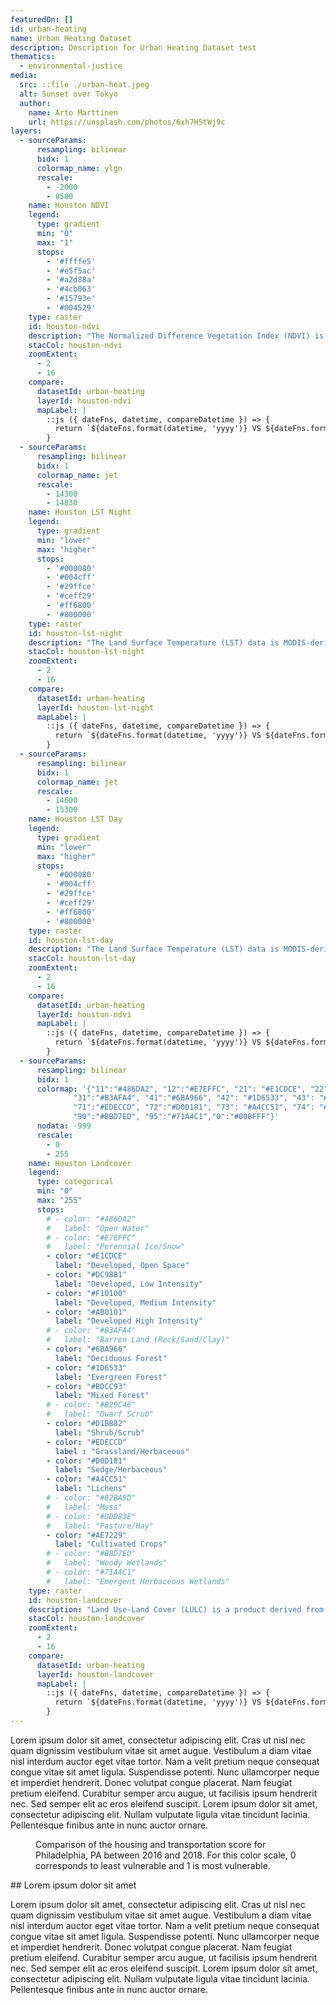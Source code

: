 ```yaml
---
featuredOn: []
id: urban-heating
name: Urban Heating Dataset
description: Description for Urban Heating Dataset test
thematics:
  - environmental-justice
media:
  src: ::file ./urban-heat.jpeg
  alt: Sunset over Tokyo
  author:
    name: Arto Marttinen
    url: https://unsplash.com/photos/6xh7H5tWj9c
layers:
  - sourceParams:
      resampling: bilinear
      bidx: 1
      colormap_name: ylgn
      rescale:
        - -2000
        - 8500
    name: Houston NDVI
    legend:
      type: gradient
      min: "0"
      max: "1"
      stops:
        - '#ffffe5'
        - '#e5f5ac'
        - '#a2d88a'
        - '#4cb063' 
        - '#15793e'
        - '#004529'
    type: raster
    id: houston-ndvi
    description: "The Normalized Difference Vegetation Index (NDVI) is a calculation of vegetative cover and health"
    stacCol: houston-ndvi
    zoomExtent:
      - 2
      - 16
    compare:
      datasetId: urban-heating
      layerId: houston-ndvi
      mapLabel: |
        ::js ({ dateFns, datetime, compareDatetime }) => {
          return `${dateFns.format(datetime, 'yyyy')} VS ${dateFns.format(compareDatetime, 'yyyy')}`;
        }
  - sourceParams:
      resampling: bilinear
      bidx: 1
      colormap_name: jet
      rescale:
        - 14300
        - 14830
    name: Houston LST Night
    legend:
      type: gradient
      min: "lower"
      max: "higher"
      stops:
        - '#000080' 
        - '#004cff' 
        - '#29ffce'
        - '#ceff29'
        - '#ff6800'
        - '#800000'
    type: raster
    id: houston-lst-night
    description: "The Land Surface Temperature (LST) data is MODIS-derived daily data, measured at 1 km spatial resolution." 
    stacCol: houston-lst-night
    zoomExtent:
      - 2
      - 16
    compare:
      datasetId: urban-heating
      layerId: houston-lst-night
      mapLabel: |
        ::js ({ dateFns, datetime, compareDatetime }) => {
          return `${dateFns.format(datetime, 'yyyy')} VS ${dateFns.format(compareDatetime, 'yyyy')}`;
        }
  - sourceParams:
      resampling: bilinear
      bidx: 1
      colormap_name: jet
      rescale:
        - 14600
        - 15300
    name: Houston LST Day
    legend:
      type: gradient
      min: "lower"
      max: "higher"
      stops:
        - '#000080' 
        - '#004cff' 
        - '#29ffce'
        - '#ceff29'
        - '#ff6800'
        - '#800000'
    type: raster
    id: houston-lst-day
    description: "The Land Surface Temperature (LST) data is MODIS-derived daily data, measured at 1 km spatial resolution." 
    stacCol: houston-lst-day
    zoomExtent:
      - 2
      - 16
    compare:
      datasetId: urban-heating
      layerId: houston-ndvi
      mapLabel: |
        ::js ({ dateFns, datetime, compareDatetime }) => {
          return `${dateFns.format(datetime, 'yyyy')} VS ${dateFns.format(compareDatetime, 'yyyy')}`;
        }
  - sourceParams:
      resampling: bilinear
      bidx: 1
      colormap: '{"11":"#486DA2", "12":"#E7EFFC", "21": "#E1CDCE", "22": "#DC9881", "23": "#F10100", "24": "#AB0101",
              "31":"#B3AFA4", "41":"#6BA966", "42": "#1D6533", "43": "#BDCC93", "51": "#B29C46", "52": "#D1BB82",
              "71":"#EDECCD", "72":"#D0D181", "73": "#A4CC51", "74": "#82BA9D", "81": "#DDD83E", "82": "#AE7229",
              "90":"#BBD7ED", "95":"#71A4C1","0":"#00BFFF"}'
      nodata: -999
      rescale:
        - 0
        - 255
    name: Houston Landcover
    legend:
      type: categorical
      min: "0"
      max: "255"
      stops:
        # - color: "#486DA2"
        #   label: "Open Water"
        # - color: "#E7EFFC"
        #   label: "Perennial Ice/Snow"
        - color: "#E1CDCE"
          label: "Developed, Open Space"
        - color: "#DC9881"
          label: "Developed, Low Intensity"
        - color: "#F10100"
          label: "Developed, Medium Intensity"
        - color: "#AB0101"
          label: "Developed High Intensity"
        # - color: "#B3AFA4"
        #   label: "Barren Land (Rock/Sand/Clay)"
        - color: "#6BA966"
          label: "Deciduous Forest"
        - color: "#1D6533"
          label: "Evergreen Forest"
        - color: "#BDCC93"
          label: "Mixed Forest"
        # - color: "#B29C46"
        #   label: "Dwarf Scrub"
        - color: "#D1BB82"
          label: "Shrub/Scrub"
        - color: "#EDECCD"
          label : "Grassland/Herbaceous"
        - color: "#D0D181"
          label: "Sedge/Herbaceous"
        - color: "#A4CC51"
          label: "Lichens"
        # - color: "#82BA9D"
        #   label: "Moss"
        # - color: "#DDD83E"
        #   label: "Pasture/Hay"
        - color: "#AE7229"
          label: "Cultivated Crops"
        # - color: "#BBD7ED"
        #   label: "Woody Wetlands"
        # - color: "#71A4C1"
        #   label: "Emergent Herbaceous Wetlands"
    type: raster
    id: houston-landcover
    description: "Land Use-Land Cover (LULC) is a product derived from Landsat NLCD (national Land Cover Database) data, who’s most recent iteration is from 2019 satellite imagery."
    stacCol: houston-landcover
    zoomExtent:
      - 2
      - 16
    compare:
      datasetId: urban-heating
      layerId: houston-landcover
      mapLabel: |
        ::js ({ dateFns, datetime, compareDatetime }) => {
          return `${dateFns.format(datetime, 'yyyy')} VS ${dateFns.format(compareDatetime, 'yyyy')}`;
        }
---
```

<Block>
<Prose>
Lorem ipsum dolor sit amet, consectetur adipiscing elit. Cras ut nisl nec quam dignissim vestibulum vitae sit amet augue. Vestibulum a diam vitae nisl interdum auctor eget vitae tortor. Nam a velit pretium neque consequat congue vitae sit amet ligula. Suspendisse potenti. Nunc ullamcorper neque et imperdiet hendrerit. Donec volutpat congue placerat. Nam feugiat pretium eleifend. Curabitur semper arcu augue, ut facilisis ipsum hendrerit nec. Sed semper elit ac eros eleifend suscipit. Lorem ipsum dolor sit amet, consectetur adipiscing elit. Nullam vulputate ligula vitae tincidunt lacinia. Pellentesque finibus ante in nunc auctor ornare.
</Prose>
</Block>

<Block type='full'>
  <Figure>
    <Map
      datasetId='svi-housing'
      layerId='social-vulnerability-index-housing'
      dateTime='2016-01-01'
      zoom={9}
      center={[-75.32,39.98]}
      compareDateTime='2018-01-01'
    />
    <Caption
      attrAuthor='NASA'
      attrUrl='https://nasa.gov/'
    >
      Comparison of the housing and transportation score for Philadelphia, PA between 2016 and 2018. For this color scale, 0 corresponds to least vulnerable and 1 is most vulnerable.
    </Caption>
  </Figure>
  <Prose>
  ## Lorem ipsum dolor sit amet

  Lorem ipsum dolor sit amet, consectetur adipiscing elit. Cras ut nisl nec quam dignissim vestibulum vitae sit amet augue. Vestibulum a diam vitae nisl interdum auctor eget vitae tortor. Nam a velit pretium neque consequat congue vitae sit amet ligula. Suspendisse potenti. Nunc ullamcorper neque et imperdiet hendrerit. Donec volutpat congue placerat. Nam feugiat pretium eleifend. Curabitur semper arcu augue, ut facilisis ipsum hendrerit nec. Sed semper elit ac eros eleifend suscipit. Lorem ipsum dolor sit amet, consectetur adipiscing elit. Nullam vulputate ligula vitae tincidunt lacinia. Pellentesque finibus ante in nunc auctor ornare.
  </Prose>
</Block>
